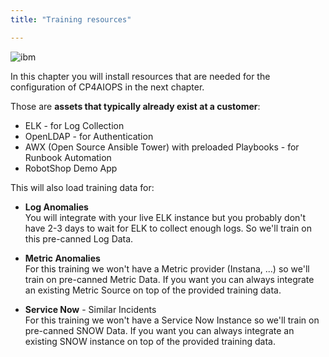 ```yaml
---
title: "Training resources"

---
```




![ibm](./../images/ibm/1_CXk3Ocs_Gizl684EP5YC7Q.png)


In this chapter you will install resources that are needed for the configuration of CP4AIOPS in the next chapter.

Those are **assets that typically already exist at a customer**:

* ELK - for Log Collection
* OpenLDAP - for Authentication
* AWX (Open Source Ansible Tower) with preloaded Playbooks - for Runbook Automation
* RobotShop Demo App

This will also load training data for:

* **Log Anomalies**\
	You will integrate with your live ELK instance but you probably don't have 2-3 days to wait for ELK to collect enough logs.
	So we'll train on this pre-canned Log Data.
	
* **Metric Anomalies**\
	For this training we won't have a Metric provider (Instana, ...) so we'll train on pre-canned Metric Data.
	If you want you can always integrate an existing Metric Source on top of the provided training data.
	
* **Service Now** - Similar Incidents\
	For this training we won't have a Service Now Instance so we'll train on pre-canned SNOW Data.
	If you want you can always integrate an existing SNOW instance on top of the provided training data.
	
